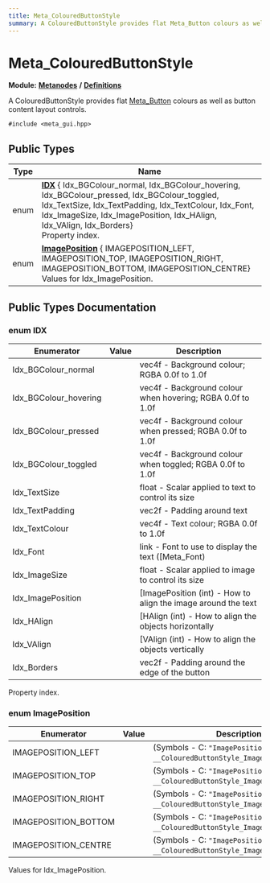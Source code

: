 ```yaml
---
title: Meta_ColouredButtonStyle
summary: A ColouredButtonStyle provides flat Meta_Button colours as well as button content layout controls. 
---
```


# Meta_ColouredButtonStyle

**Module:** **[Metanodes](../../modules/metanodes/index.mdx)** **/** **[Definitions](../../modules/metanodes/definitions.mdx)**

A ColouredButtonStyle provides flat [Meta_Button](../metanodes/meta-button.mdx) colours as well as button content layout controls. 

`#include <meta_gui.hpp>`

## Public Types

| Type           | Name           |
| -------------- | -------------- |
| enum| **[IDX](#enum-idx)** { Idx_BGColour_normal, Idx_BGColour_hovering, Idx_BGColour_pressed, Idx_BGColour_toggled, Idx_TextSize, Idx_TextPadding, Idx_TextColour, Idx_Font, Idx_ImageSize, Idx_ImagePosition, Idx_HAlign, Idx_VAlign, Idx_Borders}<br />Property index.  |
| enum| **[ImagePosition](#enum-imageposition)** { IMAGEPOSITION_LEFT, IMAGEPOSITION_TOP, IMAGEPOSITION_RIGHT, IMAGEPOSITION_BOTTOM, IMAGEPOSITION_CENTRE}<br />Values for Idx_ImagePosition.  |

## Public Types Documentation

### enum IDX

| Enumerator | Value | Description |
| ---------- | ----- | ----------- |
| Idx_BGColour_normal | | vec4f - Background colour; RGBA 0.0f to 1.0f   |
| Idx_BGColour_hovering | | vec4f - Background colour when hovering; RGBA 0.0f to 1.0f   |
| Idx_BGColour_pressed | | vec4f - Background colour when pressed; RGBA 0.0f to 1.0f   |
| Idx_BGColour_toggled | | vec4f - Background colour when toggled; RGBA 0.0f to 1.0f   |
| Idx_TextSize | | float - Scalar applied to text to control its size   |
| Idx_TextPadding | | vec2f - Padding around text   |
| Idx_TextColour | | vec4f - Text colour; RGBA 0.0f to 1.0f   |
| Idx_Font | | link - Font to use to display the text ([Meta_Font)   |
| Idx_ImageSize | | float - Scalar applied to image to control its size   |
| Idx_ImagePosition | | [ImagePosition (int) - How to align the image around the text   |
| Idx_HAlign | | [HAlign (int) - How to align the objects horizontally   |
| Idx_VAlign | | [VAlign (int) - How to align the objects vertically   |
| Idx_Borders | | vec2f - Padding around the edge of the button   |

Property index. 

### enum ImagePosition

| Enumerator | Value | Description |
| ---------- | ----- | ----------- |
| IMAGEPOSITION_LEFT | | (Symbols - C: `"ImagePositionLeft"`, Lua: `__ColouredButtonStyle_ImagePositionLeft`)   |
| IMAGEPOSITION_TOP | | (Symbols - C: `"ImagePositionTop"`, Lua: `__ColouredButtonStyle_ImagePositionTop`)   |
| IMAGEPOSITION_RIGHT | | (Symbols - C: `"ImagePositionRight"`, Lua: `__ColouredButtonStyle_ImagePositionRight`)   |
| IMAGEPOSITION_BOTTOM | | (Symbols - C: `"ImagePositionBottom"`, Lua: `__ColouredButtonStyle_ImagePositionBottom`)   |
| IMAGEPOSITION_CENTRE | | (Symbols - C: `"ImagePositionCentre"`, Lua: `__ColouredButtonStyle_ImagePositionCentre`)   |

Values for Idx_ImagePosition. 
